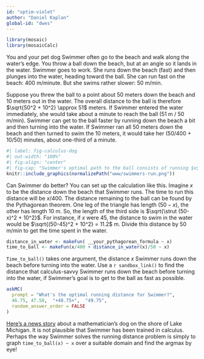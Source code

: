 ```yaml
---
id: "optim-violet"
author: "Daniel Kaplan"
global-id: "dwes"
---
```


```r
library(mosaic)
library(mosaicCalc)
```


You and your pet dog Swimmer often go to the beach and walk along the water's edge. You throw a ball down the beach, but at an angle so it lands in the water. Swimmer goes to work. She runs down the beach (fast) and then plunges into the water, heading toward the ball. She can run fast on the beach: 400 m/minute. But she swims rather slower: 50 m/min. 

Suppose you threw the ball to a point about 50 meters down the beach and 10 meters out in the water. The overall distance to the ball is therefore $\sqrt{50^2 + 10^2} \approx 51$ meters. If Swimmer entered the water immediately, she would take about a minute to reach the ball (51 m / 50 m/min). Swimmer can get to the ball faster by running down the beach a bit and then turning into the water. If Swimmer ran all 50 meters down the beach and then turned to swim the 10 meters, it would take her (50/400 + 10/50) minutes, about one-third of a minute.

```r
#| label: fig-calculus-dog
#| out-width: "100%"
#| fig-align: "center"
#| fig-cap: "Swimmer's optimal path to the ball consists of running $x$ meters along the shore, then swimming diagonally to the ball."
knitr::include_graphics(normalizePath("www/swimmers-run.png"))
```

Can Swimmer do better? You can set up the calculation like this. Imagine $x$ to be the distance down the beach that Swimmer runs. The time to run this distance will be $x/400$. The distance remaining to the ball can be found by the Pythagorean theorem. One leg of the triangle has length $(50-x)$, the other has length 10 m. So, the length of the third side is $\sqrt{\strut (50-x)^2 + 10^2}$. For instance, if $x$ were 45, the distance to swim in the water would be $\sqrt{(50-45)^2 + 10^2} = 11.2$ m. Divide this distance by 50 m/min to get the time spent in the water.

```r
distance_in_water <- makeFun( __your_pythagorean_formula ~ x)
time_to_ball <- makeFun(x/400 + distance_in_water(x)/50 ~ x)
```

`Time_to_ball()` takes one argument, the distance $x$ Swimmer runs down the beach before turning into the water. Use a `r sandbox_link()` to find the distance that calculus-savvy Swimmer runs down the beach before turning into the water, if Swimmer's goal is to get to the ball as fast as possible.

```r
askMC(
  prompt = "What's the optimal running distance for Swimmer?",
  46.75, 47.50,  "+48.75+",  "49.75",
  random_answer_order = FALSE
)
```

[Here's a news story](https://abcnews.go.com/Technology/story?id=97628&page=1) about a mathematician's dog on the shore of Lake Michigan. It is not plausible that Swimmer has been trained in calculus. Perhaps the way Swimmer solves the running distance problem is simply to graph `time_to_ball(x) ~ x` over a suitable domain and find the argmax by eye!
